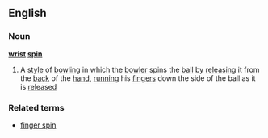 ==English==
===Noun===
'''[[wrist]] [[spin]]'''
#{{cricket}} A [[style]] of [[bowling]] in which the [[bowler]] spins the [[ball]] by [[releasing]] it from the [[back]] of the [[hand]], [[running]] his [[finger]]s down the side of the ball as it is [[release]]d
===Related terms===
*[[finger spin]]